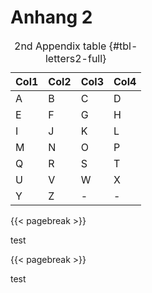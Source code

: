 # Anhang 2 {.appendix}

```{=tex}
\setcounter{page}{1}
\renewcommand{\thepage}{\thechapter.\arabic{page}} % Seitenzahlformat ändern
```

| Col1 | Col2 | Col3 | Col4 |
|------|------|------|------|
| A    | B    | C    | D    |
| E    | F    | G    | H    |
| I    | J    | K    | L    |
| M    | N    | O    | P    |
| Q    | R    | S    | T    |
| U    | V    | W    | X    |
| Y    | Z    | \-   | \-   |

: 2nd Appendix table {#tbl-letters2-full}

{{< pagebreak >}}

test

{{< pagebreak >}}

test
